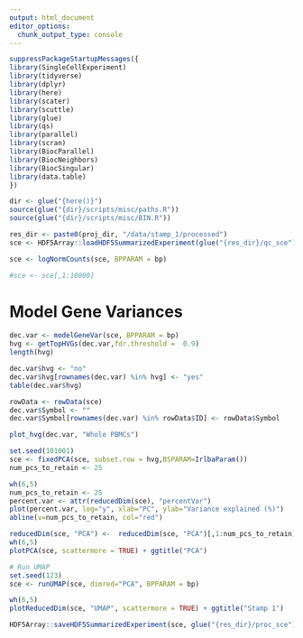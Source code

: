 ```yaml
---
output: html_document
editor_options: 
  chunk_output_type: console
---
```


```r
suppressPackageStartupMessages({
library(SingleCellExperiment)
library(tidyverse)
library(dplyr)
library(here)
library(scater)
library(scuttle)
library(glue)
library(qs)
library(parallel)
library(scran)
library(BiocParallel)
library(BiocNeighbors)
library(BiocSingular)
library(data.table)
})
```

```r
dir <- glue("{here()}")
source(glue("{dir}/scripts/misc/paths.R"))
source(glue("{dir}/scripts/misc/BIN.R"))
```

```r
res_dir <- paste0(proj_dir, "/data/stamp_1/processed")
sce <- HDF5Array::loadHDF5SummarizedExperiment(glue("{res_dir}/qc_sce"))
```

```r
sce <- logNormCounts(sce, BPPARAM = bp)
```


```r
#sce <- sce[,1:10000]
```

# Model Gene Variances
```r
dec.var <- modelGeneVar(sce, BPPARAM = bp)
hvg <- getTopHVGs(dec.var,fdr.threshold =  0.9)
length(hvg)
```

```r
dec.var$hvg <- "no"
dec.var$hvg[rownames(dec.var) %in% hvg] <- "yes"
table(dec.var$hvg)
```


```r
rowData <- rowData(sce)
dec.var$Symbol <- ""
dec.var$Symbol[rownames(dec.var) %in% rowData$ID] <- rowData$Symbol
```


```r
plot_hvg(dec.var, "Whole PBMCs")
```

```r
set.seed(101001)
sce <- fixedPCA(sce, subset.row = hvg,BSPARAM=IrlbaParam())
num_pcs_to_retain <- 25
```


```r
wh(6,5)
num_pcs_to_retain <- 25
percent.var <- attr(reducedDim(sce), "percentVar")
plot(percent.var, log="y", xlab="PC", ylab="Variance explained (%)")
abline(v=num_pcs_to_retain, col="red")
```


```r
reducedDim(sce, "PCA") <-  reducedDim(sce, "PCA")[,1:num_pcs_to_retain]
wh(6,5)
plotPCA(sce, scattermore = TRUE) + ggtitle("PCA")
```


```r
# Run UMAP
set.seed(123)
sce <- runUMAP(sce, dimred="PCA", BPPARAM = bp)
```


```r
wh(6,5)
plotReducedDim(sce, "UMAP", scattermore = TRUE) + ggtitle("Stamp 1")
```


```r
HDF5Array::saveHDF5SummarizedExperiment(sce, glue("{res_dir}/proc_sce"), replace = T)
```
